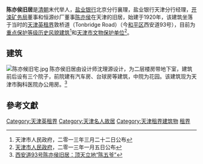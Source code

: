 {{文物保护单位
| 级别 = 省级
| 省区市 = 天津市
| 名称 = 陈亦侯旧居
| 图片 = [[File:陈亦侯旧居铭牌.jpg|180px]] |
| 编号 = 4-31
| 分类 = 近现代重要史迹及代表性建筑
| 时代 = 1933年
| 所在 = [[天津市|天津市]][[和平区_(天津市)|和平区]]
| 登录 = 2013年1月5日
}}
'''陈亦侯旧居'''是[[清朝|清朝]]末代举人，[[盐业银行|盐业银行]]北京分行襄理，盐业银行天津分行经理，[[开滦矿务局|开滦矿务局]]董事和恒源纱厂董事[[陈亦侯|陈亦侯]]在天津的旧居，始建于1920年，该建筑坐落于当时的[[天津英租界|天津英租界]]敦桥道（Tonbridge Road）（今[[和平区_(天津市)|和平区]]西安道93号），目前为[[天津历史风貌建筑|重点保护等级历史风貌建筑]]<ref>天津市人民政府，二零一三年三月二十二日公布</ref>和[[天津市文物保护单位|天津市文物保护单位]]<ref>[[天津市人民政府|天津市人民政府]]，二零一三年一月五日公布</ref>。

== 建筑 ==
{{天津历史风貌建筑|
省区市 = 天津市 |
名称 = 陈亦侯旧宅 |
图片 = [[File:陈亦候旧宅铭牌.jpg|200px]] |
编号 = 0100123 |
等级 = 重点保护 |
时代 = 1920年|
所在 = [[天津市|天津市]][[和平区_(天津市)|和平区]] |
公布 = 2013年3月22日 |
}}
[[File:陈亦候旧宅.jpg|thumb]]
陈亦侯旧居由设计师沈理源设计，为二层楼房带地下室，建筑前后设有三个院子，前院建有汽车房、台球房等建筑，中院为花园。该建筑现为天津市胸科医院办公用房。<ref>[http://cul.sohu.com/20101028/n276662259.shtml 西安道93号陈亦侯旧居：顶天立地“陈五爷”]</ref>

== 參考文獻 ==
<div class="references-small">
<references />
</div>

{{天津市名人故居}}
{{天津市文物保护单位}}

[[Category:天津英租界|Category:天津英租界]]
[[Category:天津名人故居|Category:天津名人故居]]
[[Category:天津租界建筑物|Category:天津租界建筑物]]
[[Category:中国近代建筑|租界]]